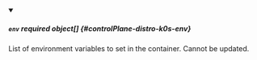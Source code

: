 


<details className="config-field" data-expandable="true" open>
<summary>

##### `env` <span className="config-field-required" data-required="false">required</span> <span className="config-field-type">object[]</span> <span className="config-field-default"></span> <span className="config-field-enum"></span> {#controlPlane-distro-k0s-env}

List of environment variables to set in the container.
Cannot be updated.

</summary>

<PartialEnvreference />


</details>
